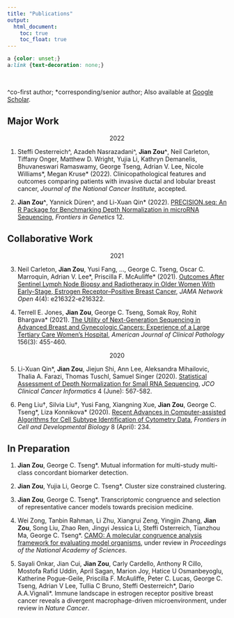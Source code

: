 ```yaml
---
title: "Publications"
output:
  html_document:
    toc: true
    toc_float: true
---
```


```css
a {color: unset;} 
a:link {text-decoration: none;}
```

<br>

^co-first author; *corresponding/senior author; Also available at [Google Scholar](https://scholar.google.com/citations?user=dni_KfcAAAAJ&hl=en&oi=ao).


## Major Work
<center>2022</center>
(@) Steffi Oesterreich^, Azadeh Nasrazadani^, **Jian Zou^**, Neil Carleton, Tiffany Onger, Matthew D. Wright, Yujia Li, Kathryn Demanelis, Bhuvaneswari Ramaswamy, George Tseng, Adrian V. Lee, Nicole Williams\*, Megan Kruse\* (2022). Clinicopathological features and outcomes comparing patients with invasive ductal and lobular breast cancer, *Journal of the National Cancer Institute*, accepted.

(@) **Jian Zou^**, Yannick Düren^, and Li-Xuan Qin\* (2022). [PRECISION.seq: An R Package for Benchmarking Depth Normalization in microRNA Sequencing](https://www.frontiersin.org/articles/10.3389/fgene.2021.823431/full), *Frontiers in Genetics* 12.


## Collaborative Work
<center>2021</center>
(@) Neil Carleton, **Jian Zou**, Yusi Fang, ..., George C. Tseng, Oscar C. Marroquin, Adrian V. Lee\*, Priscilla F. McAuliffe\* (2021). [Outcomes After Sentinel Lymph Node Biopsy and Radiotherapy in Older Women With Early-Stage, Estrogen Receptor–Positive Breast Cancer](https://jamanetwork.com/journals/jamanetworkopen/fullarticle/2778563), *JAMA Network Open* 4(4): e216322-e216322.

(@) Terrell E. Jones, **Jian Zou**, George C. Tseng, Somak Roy, Rohit Bhargava\* (2021). [The Utility of Next-Generation Sequencing in Advanced Breast and Gynecologic Cancers: Experience of a Large Tertiary Care Women's Hospital](https://academic.oup.com/ajcp/article-abstract/156/3/455/6174439), *American Journal of Clinical Pathology* 156(3): 455-460.

<center>2020</center>
(@) Li-Xuan Qin\*, **Jian Zou**, Jiejun Shi, Ann Lee, Aleksandra Mihailovic, Thalia A. Farazi, Thomas Tuschl, Samuel Singer (2020). [Statistical Assessment of Depth Normalization for Small RNA Sequencing](https://ascopubs.org/doi/10.1200/CCI.19.00118), *JCO Clinical Cancer Informatics* 4 (June): 567-582.

(@) Peng Liu&dagger;, Silvia Liu&dagger;, Yusi Fang, Xiangning Xue, **Jian Zou**, George C. Tseng\*, Liza Konnikova\* (2020). [Recent Advances in Computer-assisted Algorithms for Cell Subtype Identification of Cytometry Data](https://www.frontiersin.org/articles/10.3389/fcell.2020.00234/full), *Frontiers in Cell and Developmental Biology* 8 (April): 234.


## In Preparation
#. **Jian Zou**, George C. Tseng\*. Mutual information for multi-study multi-class concordant biomarker detection.

#. **Jian Zou**, Yujia Li, George C. Tseng\*. Cluster size constrained clustering.

#. **Jian Zou**, George C. Tseng\*. Transcriptomic congruence and selection of representative cancer models towards precision medicine.

#. Wei Zong, Tanbin Rahman, Li Zhu, Xiangrui Zeng, Yingjin Zhang, **Jian Zou**, Song Liu, Zhao Ren, Jingyi Jessica Li, Steffi Osterreich, Tianzhou Ma, George C. Tseng\*. [CAMO: A molecular congruence analysis framework for evaluating model organisms](https://www.biorxiv.org/content/10.1101/2021.11.21.469371v1), under review in *Proceedings of the National Academy of Sciences*.

#. Sayali Onkar, Jian Cui, **Jian Zou**, Carly Cardello, Anthony R Cillo, Mostofa Rafid Uddin, April Sagan, Marion Joy, Hatice U Osmanbeyoglu, Katherine Pogue-Geile, Priscilla F. McAuliffe, Peter C. Lucas, George C. Tseng, Adrian V Lee, Tullia C Bruno, Steffi Oesterreich\*, Dario A.A.Vignali\*. Immune landscape in estrogen receptor positive breast cancer reveals a divergent macrophage-driven microenvironment, under review in *Nature Cancer*. 
